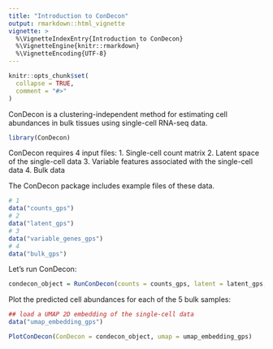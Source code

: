 ```yaml
---
title: "Introduction to ConDecon"
output: rmarkdown::html_vignette
vignette: >
  %\VignetteIndexEntry{Introduction to ConDecon}
  %\VignetteEngine{knitr::rmarkdown}
  %\VignetteEncoding{UTF-8}
---
```


```r
knitr::opts_chunk$set(
  collapse = TRUE,
  comment = "#>"
)
```

ConDecon is a clustering-independent method for estimating cell abundances in bulk tissues using single-cell RNA-seq data.

```r
library(ConDecon)
```

ConDecon requires 4 input files:
1. Single-cell count matrix
2. Latent space of the single-cell data
3. Variable features associated with the single-cell data
4. Bulk data

The ConDecon package includes example files of these data.

```r
# 1
data("counts_gps")
# 2
data("latent_gps")
# 3
data("variable_genes_gps")
# 4
data("bulk_gps")
```

Let's run ConDecon:

```r
condecon_object = RunConDecon(counts = counts_gps, latent = latent_gps, variable.features = variable_genes_gps, bulk = bulk_gps, dims = 10)
```

Plot the predicted cell abundances for each of the 5 bulk samples:

```r
## load a UMAP 2D embedding of the single-cell data
data("umap_embedding_gps")

PlotConDecon(ConDecon = condecon_object, umap = umap_embedding_gps)
```
